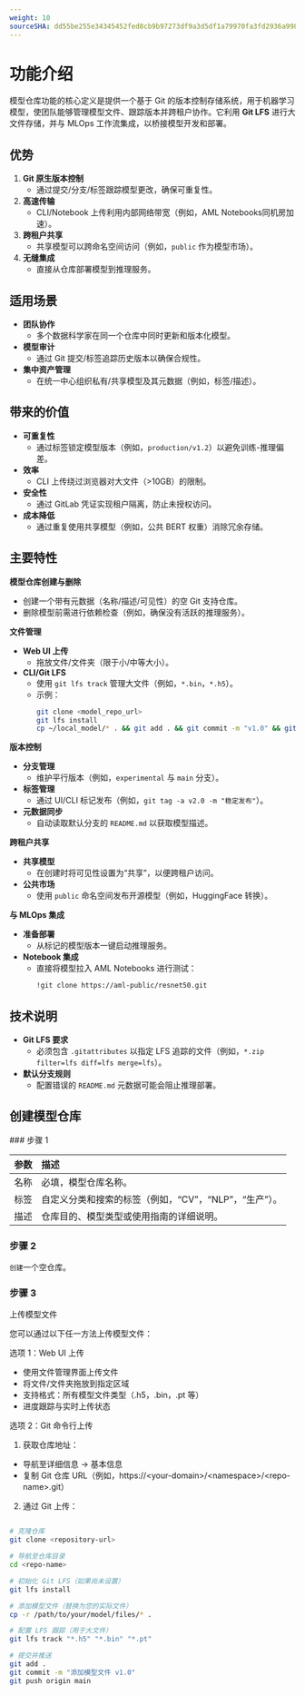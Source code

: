 ```yaml
---
weight: 10
sourceSHA: dd55be255e34345452fed8cb9b97273df9a3d5df1a79970fa3fd2936a998da21
---
```


# 功能介绍

模型仓库功能的核心定义是提供一个基于 Git 的版本控制存储系统，用于机器学习模型，使团队能够管理模型文件、跟踪版本并跨租户协作。它利用 **Git LFS** 进行大文件存储，并与 MLOps 工作流集成，以桥接模型开发和部署。

## 优势

1. **Git 原生版本控制**
   - 通过提交/分支/标签跟踪模型更改，确保可重复性。
2. **高速传输**
   - CLI/Notebook 上传利用内部网络带宽（例如，AML Notebooks同机房加速）。
3. **跨租户共享**
   - 共享模型可以跨命名空间访问（例如，`public` 作为模型市场）。
4. **无缝集成**
   - 直接从仓库部署模型到推理服务。

## 适用场景

- **团队协作**
  - 多个数据科学家在同一个仓库中同时更新和版本化模型。
- **模型审计**
  - 通过 Git 提交/标签追踪历史版本以确保合规性。
- **集中资产管理**
  - 在统一中心组织私有/共享模型及其元数据（例如，标签/描述）。

## 带来的价值

- **可重复性**
  - 通过标签锁定模型版本（例如，`production/v1.2`）以避免训练-推理偏差。
- **效率**
  - CLI 上传绕过浏览器对大文件（>10GB）的限制。
- **安全性**
  - 通过 GitLab 凭证实现租户隔离，防止未授权访问。
- **成本降低**
  - 通过重复使用共享模型（例如，公共 BERT 权重）消除冗余存储。

## 主要特性

**模型仓库创建与删除**

- 创建一个带有元数据（名称/描述/可见性）的空 Git 支持仓库。
- 删除模型前需进行依赖检查（例如，确保没有活跃的推理服务）。

**文件管理**

- **Web UI 上传**
  - 拖放文件/文件夹（限于小/中等大小）。
- **CLI/Git LFS**
  - 使用 `git lfs track` 管理大文件（例如，`*.bin`，`*.h5`）。
  - 示例：
    ```bash
    git clone <model_repo_url>
    git lfs install
    cp ~/local_model/* . && git add . && git commit -m "v1.0" && git push
    ```

**版本控制**

- **分支管理**
  - 维护平行版本（例如，`experimental` 与 `main` 分支）。
- **标签管理**
  - 通过 UI/CLI 标记发布（例如，`git tag -a v2.0 -m "稳定发布"`）。
- **元数据同步**
  - 自动读取默认分支的 `README.md` 以获取模型描述。

**跨租户共享**

- **共享模型**
  - 在创建时将可见性设置为“共享”，以便跨租户访问。
- **公共市场**
  - 使用 `public` 命名空间发布开源模型（例如，HuggingFace 转换）。

**与 MLOps 集成**

- **准备部署**
  - 从标记的模型版本一键启动推理服务。
- **Notebook 集成**
  - 直接将模型拉入 AML Notebooks 进行测试：
    ```bash
    !git clone https://aml-public/resnet50.git
    ```

## 技术说明

- **Git LFS 要求**
  - 必须包含 `.gitattributes` 以指定 LFS 追踪的文件（例如，`*.zip filter=lfs diff=lfs merge=lfs`）。
- **默认分支规则**
  - 配置错误的 `README.md` 元数据可能会阻止推理部署。

## 创建模型仓库

<Steps>
  ### 步骤 1

  | 参数       | 描述                                                        |
  | :--------- | :--------------------------------------------------------- |
  | 名称       | 必填，模型仓库名称。                                      |
  | 标签       | 自定义分类和搜索的标签（例如，“CV”，“NLP”，“生产”）。     |
  | 描述       | 仓库目的、模型类型或使用指南的详细说明。                  |

  ### 步骤 2

  `创建`一个空仓库。

  ### 步骤 3

  上传模型文件

  您可以通过以下任一方法上传模型文件：

  选项 1：Web UI 上传

  - 使用文件管理界面上传文件
  - 将文件/文件夹拖放到指定区域
  - 支持格式：所有模型文件类型（.h5，.bin，.pt 等）
  - 进度跟踪与实时上传状态

  选项 2：Git 命令行上传

  1. 获取仓库地址：

  - 导航至详细信息 → 基本信息
  - 复制 Git 仓库 URL（例如，https\://\<your-domain>/\<namespace>/\<repo-name>.git）

  2. 通过 Git 上传：

  ```bash

  # 克隆仓库
  git clone <repository-url>

  # 导航至仓库目录
  cd <repo-name>

  # 初始化 Git LFS（如果尚未设置）
  git lfs install

  # 添加模型文件（替换为您的实际文件）
  cp -r /path/to/your/model/files/* .

  # 配置 LFS 跟踪（用于大文件）
  git lfs track "*.h5" "*.bin" "*.pt"

  # 提交并推送
  git add .
  git commit -m "添加模型文件 v1.0"
  git push origin main

  ```
</Steps>

